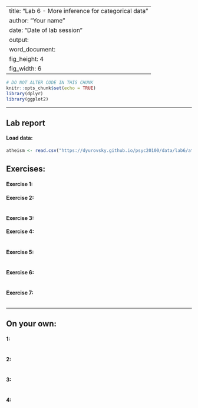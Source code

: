 
---
title: "Lab 6 - More inference for categorical data"
author: "Your name"
date: "Date of lab session"
output:
  word_document:
    fig_height: 4
    fig_width: 6
---

```r
# DO NOT ALTER CODE IN THIS CHUNK
knitr::opts_chunk$set(echo = TRUE)
library(dplyr)
library(ggplot2)
```

* * *

## Lab report

#### Load data:
```r
atheism <- read.csv("https://dyurovsky.github.io/psyc20100/data/lab6/atheism.csv")
```

## Exercises:

#### Exercise 1: 



#### Exercise 2: 

```r

```

#### Exercise 3: 




#### Exercise 4: 


```r

```


#### Exercise 5: 


```r

```


#### Exercise 6:

```r

```

#### Exercise 7:

```r

```


* * *

## On your own:

#### 1: 


```r

```


#### 2: 

```r

```


#### 3:

```r

```


#### 4:


```r

```